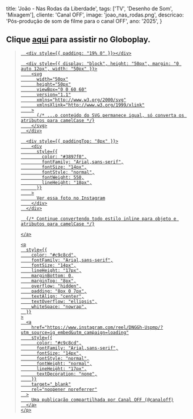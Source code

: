   title: 'João - Nas Rodas da Liberdade',
  tags: ['TV', 'Desenho de Som', 'Mixagem'],
  cliente: 'Canal OFF',
  image: 'joao_nas_rodas.png',
  descricao: 'Pós-produção de som de filme para o canal OFF',
  ano: '2025',
}

## Clique [aqui](https://globoplay.globo.com/v/13823696/) para assistir no Globoplay.

<blockquote
  className="instagram-media"
  data-instgrm-captioned
  data-instgrm-permalink="https://www.instagram.com/reel/DNGGh-Uspmp/?utm_source=ig_embed&utm_campaign=loading"
  data-instgrm-version="14"
  style={{
    background: "#FFF",
    border: 0,
    borderRadius: "3px",
    boxShadow: "0 0 1px 0 rgba(0,0,0,0.5),0 1px 10px 0 rgba(0,0,0,0.15)",
    margin: "1px",
    maxWidth: "540px",
    minWidth: "326px",
    padding: 0,
    width: "99.375%",
    width: "-webkit-calc(100% - 2px)",
    width: "calc(100% - 2px)",
  }}
>
  <div style={{ padding: "16px" }}>
    <a
      href="https://www.instagram.com/reel/DNGGh-Uspmp/?utm_source=ig_embed&utm_campaign=loading"
      style={{
        background: "#FFFFFF",
        lineHeight: 0,
        padding: "0 0",
        textAlign: "center",
        textDecoration: "none",
        width: "100%",
      }}
      target="_blank"
      rel="noopener noreferrer"
    >
      <div style={{ display: "flex", flexDirection: "row", alignItems: "center" }}>
        <div
          style={{
            backgroundColor: "#F4F4F4",
            borderRadius: "50%",
            flexGrow: 0,
            height: "40px",
            marginRight: "14px",
            width: "40px",
          }}
        ></div>
        <div
          style={{
            display: "flex",
            flexDirection: "column",
            flexGrow: 1,
            justifyContent: "center",
          }}
        >
          <div
            style={{
              backgroundColor: "#F4F4F4",
              borderRadius: "4px",
              flexGrow: 0,
              height: "14px",
              marginBottom: "6px",
              width: "100px",
            }}
          ></div>
          <div
            style={{
              backgroundColor: "#F4F4F4",
              borderRadius: "4px",
              flexGrow: 0,
              height: "14px",
              width: "60px",
            }}
          ></div>
        </div>
      </div>

      <div style={{ padding: "19% 0" }}></div>

      <div style={{ display: "block", height: "50px", margin: "0 auto 12px", width: "50px" }}>
        <svg
          width="50px"
          height="50px"
          viewBox="0 0 60 60"
          version="1.1"
          xmlns="http://www.w3.org/2000/svg"
          xmlnsXlink="http://www.w3.org/1999/xlink"
        >
          {/* ...o conteúdo do SVG permanece igual, só converta os atributos para camelCase */}
        </svg>
      </div>

      <div style={{ paddingTop: "8px" }}>
        <div
          style={{
            color: "#3897f0",
            fontFamily: "Arial,sans-serif",
            fontSize: "14px",
            fontStyle: "normal",
            fontWeight: 550,
            lineHeight: "18px",
          }}
        >
          Ver essa foto no Instagram
        </div>
      </div>

      {/* Continue convertendo todo estilo inline para objeto e atributos para camelCase */}

    </a>

    <p
      style={{
        color: "#c9c8cd",
        fontFamily: "Arial,sans-serif",
        fontSize: "14px",
        lineHeight: "17px",
        marginBottom: 0,
        marginTop: "8px",
        overflow: "hidden",
        padding: "8px 0 7px",
        textAlign: "center",
        textOverflow: "ellipsis",
        whiteSpace: "nowrap",
      }}
    >
      <a
        href="https://www.instagram.com/reel/DNGGh-Uspmp/?utm_source=ig_embed&utm_campaign=loading"
        style={{
          color: "#c9c8cd",
          fontFamily: "Arial,sans-serif",
          fontSize: "14px",
          fontStyle: "normal",
          fontWeight: "normal",
          lineHeight: "17px",
          textDecoration: "none",
        }}
        target="_blank"
        rel="noopener noreferrer"
      >
        Uma publicação compartilhada por Canal OFF (@canaloff)
      </a>
    </p>
  </div>
</blockquote>
